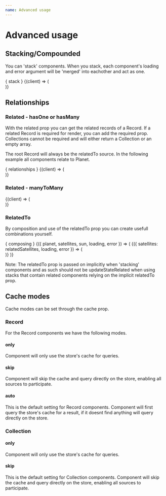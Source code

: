 ```yaml
---
name: Advanced usage
---
```



# Advanced usage

## Stacking/Compounded
You can 'stack' components. When you stack, each component's loading and error argument will be 'merged'
into eachother and act as one.

<Preview>
  { stack }
</Preview>

<Playground>
  <Planet id='earth' cache='only'>
    <Moons cache='only'>
      <Sun id='theSun' cache='only'>
        {(client) => (
          <div>
            <Display name='client' object={client} collapsed/>
            <Display name='allMoons' object={client.moons.all()} collapsed/>
          </div>
        )}
      </Sun>
    </Moons>
  </Planet>
</Playground>

## Relationships

### Related - hasOne or hasMany
With the related prop you can get the related records of a Record. If a related Record is
required for render, you can add the required prop. Collections cannot be required and will either
return a Collection or an empty array.

The root Record will always be the relatedTo source. In the following example all components
relate to Planet.

<Preview>
  { relationships }
</Preview>

<Playground>
  <Planet id='earth' cache='only'>
    <Moons cache='only' related>
      <Sun cache='only' related>
        {(client) => (
          <div>
            <Display name='client' object={client} collapsed/>
            <Display name='relatedMoons' object={client.moons.all()} collapsed/>
            <Display name='relatedSun' object={client.sun} collapsed/>
          </div>
        )}
      </Sun>
    </Moons>
  </Planet>
</Playground>

### Related - manyToMany
<Playground>
  <Planets cache='only'>
    <Moons cache='only' related>
      {(client) => (
        <div>
          <Display name='planets' object={client.planets.all()} collapsed/>
          <Display name='moons' object={client.moons.all()} collapsed/>
        </div>
      )}
    </Moons>
  </Planets>
</Playground>

### RelatedTo
By composition and use of the relatedTo prop you can create usefull combinations yourself.

<Preview>
  { composing }
</Preview>

<Playground>
  <Planet id='earth' cache='only'>
    <Satellites cache='only'>
      <Sun related cache='only'>
        {({ planet, satellites, sun, loading, error }) => (
          <Satellites related relatedTo={sun} cache='only'>
            {({ satellites: relatedSatellites, loading, error }) => (
              <div>
                <Display name='planet' object={planet} collapsed/>
                <Display name='allSatellites' object={satellites.all()} collapsed/>
                <Display name='relatedSun' object={sun} collapsed/>
                <Display name='satellitesRelatedToSun' object={relatedSatellites.all()} collapsed/>
              </div>
            )}
          </Satellites>
        )}
      </Sun>
    </Satellites>
  </Planet>
</Playground>

Note: The relatedTo prop is passed on implicitly when 'stacking' components and as such should not be updateStateRelated
when using stacks that contain related components relying on the implicit relatedTo prop.

## Cache modes
Cache modes can be set through the cache prop.

### Record
For the Record components we have the following modes.

#### only
Component will only use the store's cache for queries.

#### skip
Component will skip the cache and query directly on the store, enabling all sources to participate.

#### auto
This is the default setting for Record components.
Component will first query the store's cache for a result, if it doesnt find
anything will query directly on the store.

### Collection

#### only
Component will only use the store's cache for queries.

#### skip
This is the default setting for Collection components.
Component will skip the cache and query directly on the store, enabling all sources to participate.
